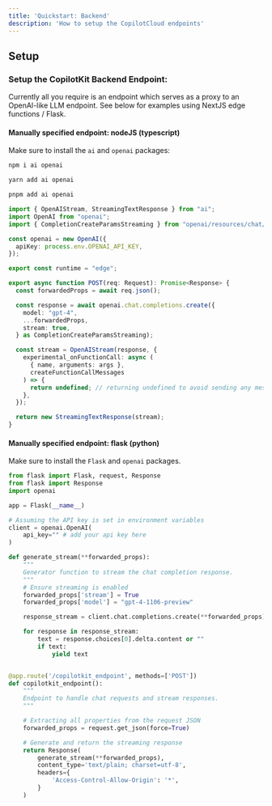 ```yaml
---
title: 'Quickstart: Backend'
description: 'How to setup the CopilotCloud endpoints'
---
```


## Setup

### Setup the CopilotKit Backend Endpoint:

  Currently all you require is an endpoint which serves as a proxy to an OpenAI-like LLM endpoint.
  See below for examples using NextJS edge functions / Flask.


#### Manually specified endpoint: nodeJS (typescript)

Make sure to install the `ai` and `openai` packages:
<CodeGroup>
  ```bash npm
  npm i ai openai
  ``` 
  ```bash yarn
  yarn add ai openai
  ```
  ```bash pnpm
  pnpm add ai openai
  ```
</CodeGroup>
      
```ts /api/copilotkit/chat/route.ts (NextJS)
import { OpenAIStream, StreamingTextResponse } from "ai";
import OpenAI from "openai";
import { CompletionCreateParamsStreaming } from "openai/resources/chat/completions";

const openai = new OpenAI({
  apiKey: process.env.OPENAI_API_KEY,
});

export const runtime = "edge";

export async function POST(req: Request): Promise<Response> {
  const forwardedProps = await req.json();

  const response = await openai.chat.completions.create({
    model: "gpt-4",
    ...forwardedProps,
    stream: true,
  } as CompletionCreateParamsStreaming);

  const stream = OpenAIStream(response, {
    experimental_onFunctionCall: async (
      { name, arguments: args },
      createFunctionCallMessages
    ) => {
      return undefined; // returning undefined to avoid sending any messages to the client when a function is called. Temporary, bc currently vercel ai sdk does not support returning both text and function calls -- although the API does support it.
    },
  });

  return new StreamingTextResponse(stream);
}
```


#### Manually specified endpoint: flask (python)

Make sure to install the `Flask` and `openai` packages.


```python
from flask import Flask, request, Response
from flask import Response
import openai

app = Flask(__name__)

# Assuming the API key is set in environment variables
client = openai.OpenAI(
    api_key="" # add your api key here
)

def generate_stream(**forwarded_props):
    """
    Generator function to stream the chat completion response.
    """
    # Ensure streaming is enabled
    forwarded_props['stream'] = True
    forwarded_props['model'] = "gpt-4-1106-preview"

    response_stream = client.chat.completions.create(**forwarded_props)

    for response in response_stream:
        text = response.choices[0].delta.content or ""
        if text:
            yield text


@app.route('/copilotkit_endpoint', methods=['POST'])
def copilotkit_endpoint():
    """
    Endpoint to handle chat requests and stream responses.
    """

    # Extracting all properties from the request JSON
    forwarded_props = request.get_json(force=True)

    # Generate and return the streaming response
    return Response(
        generate_stream(**forwarded_props),
        content_type='text/plain; charset=utf-8',
        headers={
            'Access-Control-Allow-Origin': '*',
        }
    )
```

